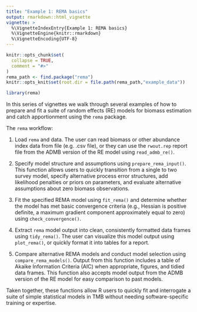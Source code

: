 ```yaml
---
title: "Example 1: REMA basics"
output: rmarkdown::html_vignette
vignette: >
  %\VignetteIndexEntry{Example 1: REMA basics}
  %\VignetteEngine{knitr::rmarkdown}
  %\VignetteEncoding{UTF-8}
---
```


```r
knitr::opts_chunk$set(
  collapse = TRUE,
  comment = "#>"
)
rema_path <- find.package("rema")
knitr::opts_knit$set(root.dir = file.path(rema_path,"example_data"))
```

```r
library(rema)
```

In this series of vignettes we walk through several examples of how to prepare and fit a suite of random effects (RE) models for biomass estimation and catch apportionment using the `rema` package. 

The `rema` workflow:

1.  Load `rema` and data. The user can read biomass or other abundance index data from file (e.g. .csv file), or they can use the `rwout.rep` report file from the ADMB version of the RE model using `read_admb_re()`.

2.  Specify model structure and assumptions using `prepare_rema_input()`. This function allows users to quickly transition from a single to two survey model, specify alternative process error structures, add likelihood penalties or priors on parameters, and evaluate alternative assumptions about zero biomass observations.

3.  Fit the specified REMA model using `fit_rema()` and determine whether the model has met basic convergence criteria (e.g., Hessian is positive definite, a maximum gradient component approximately equal to zero) using `check_convergence()`. 

4.  Extract `rema` model output into clean, consistently formatted data frames using `tidy_rema()`. The user can visualize this model output using `plot_rema()`, or quickly format it into tables for a report.

5.  Compare alternative REMA models and conduct model selection using `compare_rema_models()`. Output from this function includes a table of Akaike Information Criteria (AIC) when appropriate, figures, and tidied data frames. This function also accepts model output from the ADMB version of the RE model for easy comparison to past models.

Taken together, these functions allow R users to quickly fit and interrogate a suite of simple statistical models in TMB without needing software-specific training or expertise.  

